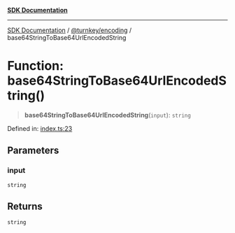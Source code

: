 [**SDK Documentation**](../../../README.mdx)

***

[SDK Documentation](../../../packages.mdx) / [@turnkey/encoding](../README.mdx) / base64StringToBase64UrlEncodedString

# Function: base64StringToBase64UrlEncodedString()

> **base64StringToBase64UrlEncodedString**(`input`): `string`

Defined in: [index.ts:23](https://github.com/tkhq/sdk/blob/fd49bfe86475c8603b3eb385aa101efa36fa32fc/packages/encoding/src/index.ts#L23)

## Parameters

### input

`string`

## Returns

`string`
